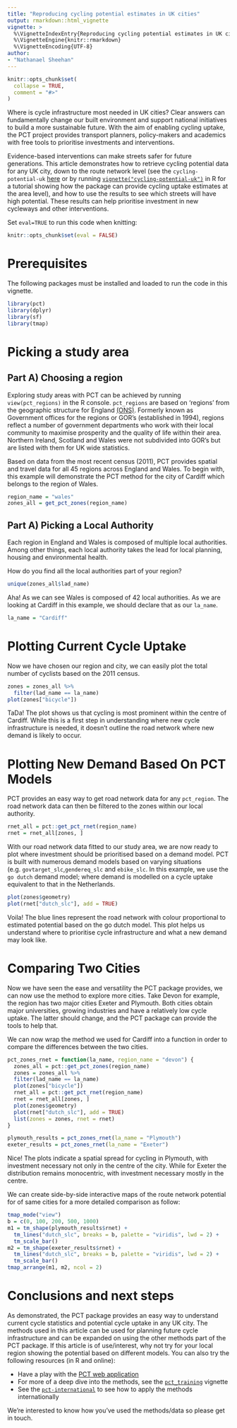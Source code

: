 ```yaml
---
title: "Reproducing cycling potential estimates in UK cities"
output: rmarkdown::html_vignette
vignette: >
  %\VignetteIndexEntry{Reproducing cycling potential estimates in UK cities}
  %\VignetteEngine{knitr::rmarkdown}
  %\VignetteEncoding{UTF-8}
author: 
- "Nathanael Sheehan"
---
```


```r
knitr::opts_chunk$set(
  collapse = TRUE,
  comment = "#>"
)
```

Where is cycle infrastructure most needed in UK cities? Clear answers can fundamentally change our built environment and support national initiatives to build a more sustainable future. With the aim of enabling cycling uptake, the PCT project provides transport planners, policy-makers and academics with free tools to prioritise investments and interventions. 
 
Evidence-based interventions can make streets safer for future generations.
This article demonstrates how to retrieve cycling potential data for any UK city, down to the route network level (see the `cycling-potential-uk` [here](https://itsleeds.github.io/pct/articles/cycling-potential-uk.html) or by running [`vignette("cycling-potential-uk")`](https://itsleeds.github.io/pct/articles/cycling-potential-uk.html) in R for a tutorial showing how the package can provide cycling uptake estimates at the area level), and how to use the results to see which streets will have high potential.
These results can help prioritise investment in new cycleways and other interventions. 

Set `eval=TRUE` to run this code when knitting:

```r
knitr::opts_chunk$set(eval = FALSE)
```

# Prerequisites 

The following packages must be installed and loaded to run the code in this vignette. 

```r
library(pct)
library(dplyr)
library(sf)
library(tmap)
```

# Picking a study area

## Part A) Choosing a region

Exploring study areas with PCT can be achieved by running `view(pct_regions)` in the R console. `pct_regions` are based on ‘regions’ from the geographic structure for England [(ONS)](https://www.ons.gov.uk/methodology/geography/ukgeographies/administrativegeography/england). Formerly known as Government offices for the regions or GOR’s (established in 1994), regions reflect a number of government departments who work with their local community to maximise prosperity and the quality of life within their area. Northern Ireland, Scotland and Wales were not subdivided into GOR’s but are listed with them for UK wide statistics.

Based on data from the most recent census (2011), PCT provides spatial and travel data for all 45 regions across England and Wales. To begin with, this example will demonstrate the PCT method for the city of Cardiff which belongs to the region of Wales.

```r
region_name = "wales"
zones_all = get_pct_zones(region_name)
```

## Part A) Picking a Local Authority

Each region in England and Wales is composed of multiple local authorities. Among other things, each local authority takes the lead for local planning, housing and environmental health. 

How do you find all the local authorities part of your region?
```r
unique(zones_all$lad_name)
```

Aha! As we can see Wales is composed of 42 local authorities. As we are looking at Cardiff in this example, we should declare that as our ```la_name```.
```r
la_name = "Cardiff"
```

# Plotting Current Cycle Uptake

Now we have chosen our region and city, we can easily plot the total number of cyclists based on the 2011 census. 
```r
zones = zones_all %>% 
  filter(lad_name == la_name)
plot(zones["bicycle"])
```

TaDa! The plot shows us that cycling is most prominent within the centre of Cardiff. While this is a first step in understanding where new cycle infrastructure is needed, it doesn't outline the road network where new demand is likely to occur.

# Plotting New Demand Based On PCT Models

PCT provides an easy way to get road network data for any ```pct_region```. The road network data can then be filtered to the zones within our local authority.     
```r
rnet_all = pct::get_pct_rnet(region_name)
rnet = rnet_all[zones, ]
```

With our road network data fitted to our study area, we are now ready to plot where investment should be prioritised based on a demand model. PCT is built with numerous demand models based on varying situations (e.g. `govtarget_slc`,`gendereq_slc` and `ebike_slc`. In this example, we use the `go dutch` demand model; where demand is modelled on a cycle uptake equivalent to that in the Netherlands.

```r
plot(zones$geometry)
plot(rnet["dutch_slc"], add = TRUE)
```

Voila! The blue lines represent the road network with colour proportional to estimated potential based on the go dutch model. This plot helps us understand where to prioritise cycle infrastructure and what a new demand may look like.

# Comparing Two Cities

Now we have seen the ease and versatility the PCT package provides, we can now use the method to explore more cities. Take Devon for example, the region has two major cities Exeter and Plymouth. Both cities obtain major universities, growing industries and have a relatively low cycle uptake. The latter should change, and the PCT package can provide the tools to help that. 

We can now wrap the method we used for Cardiff into a function in order to compare the differences between the two cities. 

```r
pct_zones_rnet = function(la_name, region_name = "devon") {
  zones_all = pct::get_pct_zones(region_name)
  zones = zones_all %>% 
  filter(lad_name == la_name)
  plot(zones["bicycle"])
  rnet_all = pct::get_pct_rnet(region_name)
  rnet = rnet_all[zones, ]
  plot(zones$geometry)
  plot(rnet["dutch_slc"], add = TRUE)
  list(zones = zones, rnet = rnet)
}

plymouth_results = pct_zones_rnet(la_name = "Plymouth")
exeter_results = pct_zones_rnet(la_name = "Exeter")
```


Nice! The plots indicate a spatial spread for cycling in Plymouth, with investment necessary not only in the centre of the city. While for Exeter the distribution remains monocentric, with investment necessary mostly in the centre.

We can create side-by-side interactive maps of the route network potential for of same cities for a more detailed comparison as follow:

```r
tmap_mode("view")
b = c(0, 100, 200, 500, 1000)
m1 = tm_shape(plymouth_results$rnet) +
  tm_lines("dutch_slc", breaks = b, palette = "viridis", lwd = 2) +
  tm_scale_bar()
m2 = tm_shape(exeter_results$rnet) +
  tm_lines("dutch_slc", breaks = b, palette = "viridis", lwd = 2) +
  tm_scale_bar()
tmap_arrange(m1, m2, ncol = 2)
```

# Conclusions and next steps

As demonstrated, the PCT package provides an easy way to understand current cycle statistics and potential cycle uptake in any UK city. The methods used in this article can be used for planning future cycle infrastructure and can be expanded on using the other methods part of the PCT package. If this article is of use/interest, why not try for your local region showing the potential based on different models.
You can also try the following resources (in R and online):

- Have a play with the [PCT web application](https://www.pct.bike/)
- For more of a deep dive into the methods, see the [`pct_training`](https://itsleeds.github.io/pct/articles/pct_training.html) vignette
- See the [`pct-international`](https://itsleeds.github.io/pct/articles/pct-international.html) to see how to apply the methods internationally


We're interested to know how you've used the methods/data so please get in touch.